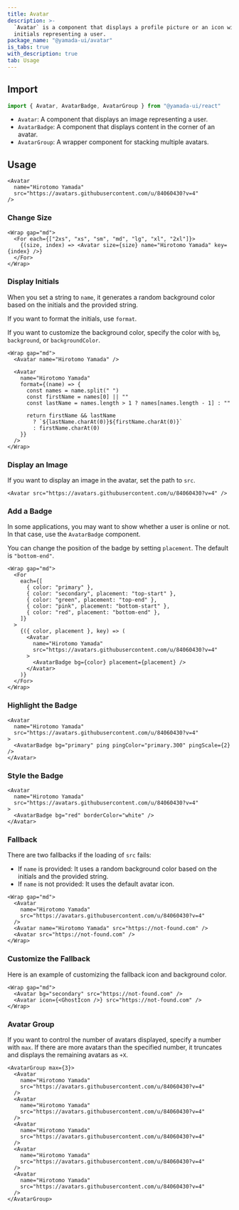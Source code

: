 ```yaml
---
title: Avatar
description: >-
  `Avatar` is a component that displays a profile picture or an icon with
  initials representing a user.
package_name: "@yamada-ui/avatar"
is_tabs: true
with_description: true
tab: Usage
---
```


## Import

```ts
import { Avatar, AvatarBadge, AvatarGroup } from "@yamada-ui/react"
```

- `Avatar`: A component that displays an image representing a user.
- `AvatarBadge`: A component that displays content in the corner of an avatar.
- `AvatarGroup`: A wrapper component for stacking multiple avatars.

## Usage

```tsx
<Avatar
  name="Hirotomo Yamada"
  src="https://avatars.githubusercontent.com/u/84060430?v=4"
/>
```

### Change Size

```tsx
<Wrap gap="md">
  <For each={["2xs", "xs", "sm", "md", "lg", "xl", "2xl"]}>
    {(size, index) => <Avatar size={size} name="Hirotomo Yamada" key={index} />}
  </For>
</Wrap>
```

### Display Initials

When you set a string to `name`, it generates a random background color based on the initials and the provided string.

If you want to format the initials, use `format`.

If you want to customize the background color, specify the color with `bg`, `background`, or `backgroundColor`.

```tsx
<Wrap gap="md">
  <Avatar name="Hirotomo Yamada" />

  <Avatar
    name="Hirotomo Yamada"
    format={(name) => {
      const names = name.split(" ")
      const firstName = names[0] || ""
      const lastName = names.length > 1 ? names[names.length - 1] : ""

      return firstName && lastName
        ? `${lastName.charAt(0)}${firstName.charAt(0)}`
        : firstName.charAt(0)
    }}
  />
</Wrap>
```

### Display an Image

If you want to display an image in the avatar, set the path to `src`.

```tsx
<Avatar src="https://avatars.githubusercontent.com/u/84060430?v=4" />
```

### Add a Badge

In some applications, you may want to show whether a user is online or not. In that case, use the `AvatarBadge` component.

You can change the position of the badge by setting `placement`. The default is `"bottom-end"`.

```tsx
<Wrap gap="md">
  <For
    each={[
      { color: "primary" },
      { color: "secondary", placement: "top-start" },
      { color: "green", placement: "top-end" },
      { color: "pink", placement: "bottom-start" },
      { color: "red", placement: "bottom-end" },
    ]}
  >
    {({ color, placement }, key) => (
      <Avatar
        name="Hirotomo Yamada"
        src="https://avatars.githubusercontent.com/u/84060430?v=4"
      >
        <AvatarBadge bg={color} placement={placement} />
      </Avatar>
    )}
  </For>
</Wrap>
```

### Highlight the Badge

```tsx
<Avatar
  name="Hirotomo Yamada"
  src="https://avatars.githubusercontent.com/u/84060430?v=4"
>
  <AvatarBadge bg="primary" ping pingColor="primary.300" pingScale={2} />
</Avatar>
```

### Style the Badge

```tsx
<Avatar
  name="Hirotomo Yamada"
  src="https://avatars.githubusercontent.com/u/84060430?v=4"
>
  <AvatarBadge bg="red" borderColor="white" />
</Avatar>
```

### Fallback

There are two fallbacks if the loading of `src` fails:

- If `name` is provided: It uses a random background color based on the initials and the provided string.
- If `name` is not provided: It uses the default avatar icon.

```tsx
<Wrap gap="md">
  <Avatar
    name="Hirotomo Yamada"
    src="https://avatars.githubusercontent.com/u/84060430?v=4"
  />
  <Avatar name="Hirotomo Yamada" src="https://not-found.com" />
  <Avatar src="https://not-found.com" />
</Wrap>
```

### Customize the Fallback

Here is an example of customizing the fallback icon and background color.

```tsx
<Wrap gap="md">
  <Avatar bg="secondary" src="https://not-found.com" />
  <Avatar icon={<GhostIcon />} src="https://not-found.com" />
</Wrap>
```

### Avatar Group

If you want to control the number of avatars displayed, specify a number with `max`. If there are more avatars than the specified number, it truncates and displays the remaining avatars as `+X`.

```tsx
<AvatarGroup max={3}>
  <Avatar
    name="Hirotomo Yamada"
    src="https://avatars.githubusercontent.com/u/84060430?v=4"
  />
  <Avatar
    name="Hirotomo Yamada"
    src="https://avatars.githubusercontent.com/u/84060430?v=4"
  />
  <Avatar
    name="Hirotomo Yamada"
    src="https://avatars.githubusercontent.com/u/84060430?v=4"
  />
  <Avatar
    name="Hirotomo Yamada"
    src="https://avatars.githubusercontent.com/u/84060430?v=4"
  />
  <Avatar
    name="Hirotomo Yamada"
    src="https://avatars.githubusercontent.com/u/84060430?v=4"
  />
</AvatarGroup>
```
